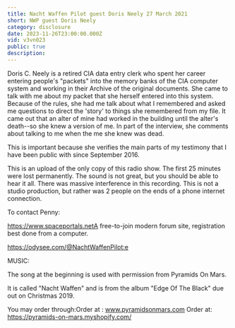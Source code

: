 ```yaml
---
title: Nacht Waffen Pilot guest Doris Neely 27 March 2021
short: NWP guest Doris Neely
category: disclosure
date: 2023-11-26T23:00:00.000Z
vid: v3vn023
public: true
description:
---
```

Doris C. Neely is a retired CIA data entry clerk who spent her career entering people's "packets" into the memory banks of the CIA computer system and working in their Archive of the original documents. She came to talk with me about my packet that she herself entered into this system. Because of the rules, she had me talk about what I remembered and asked me questions to direct the 'story' to things she remembered from my file. It came out that an alter of mine had worked in the building until the alter's death--so she knew a version of me. In part of the interview, she comments about talking to me when the me she knew was dead.

This is important because she verifies the main parts of my testimony that I have been public with since September 2016.

This is an upload of the only copy of this radio show. The first 25 minutes were lost permanently. The sound is not great, but you should be able to hear it all. There was massive interference in this recording. This is not a studio production, but rather was 2 people on the ends of a phone internet connection.

To contact Penny:

https://www.spaceportals.net​​​A free-to-join modern forum site, registration best done from a computer.

https://odysee.com/@NachtWaffenPilot:e

MUSIC:

The song at the beginning is used with permission from Pyramids On Mars.

It is called "Nacht Waffen" and is from the album "Edge Of The Black" due out on Christmas 2019.

You may order through:Order at : www.pyramidsonmars.com Order at: https://pyramids-on-mars.myshopify.com/
